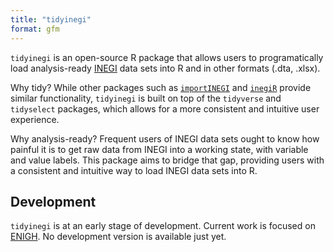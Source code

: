```yaml
---
title: "tidyinegi"
format: gfm
---
```




`tidyinegi` is an open-source R package that allows users to programatically load analysis-ready [INEGI](https://www.inegi.org.mx/) data sets into R and in other formats (.dta, .xlsx). 

Why tidy? While other packages such as [`importINEGI`](https://github.com/crenteriam/importinegi) and [`inegiR`](https://github.com/Eflores89/inegiR) provide similar functionality, `tidyinegi` is built on top of the `tidyverse` and `tidyselect` packages, which allows for a more consistent and intuitive user experience.

Why analysis-ready? Frequent users of INEGI data sets ought to know how painful it is to get raw data from INEGI into a working state, with variable and value labels. This package aims to bridge that gap, providing users with a consistent and intuitive way to load INEGI data sets into R.


## Development

`tidyinegi` is at an early stage of development. Current work is focused on [ENIGH](https://www.inegi.org.mx/programas/enigh/nc/2022/). No development version is available just yet.
